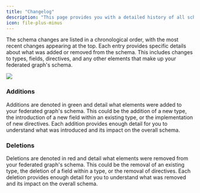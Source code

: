 ```yaml
---
title: "Changelog"
description: "This page provides you with a detailed history of all schema changes made to your federated graph, including both additions and deletions."
icon: file-plus-minus
---
```


The schema changes are listed in a chronological order, with the most recent changes appearing at the top. Each entry provides specific details about what was added or removed from the schema. This includes changes to types, fields, directives, and any other elements that make up your federated graph's schema.

<Frame caption="An changelog example on WunderGraph Cosmo">
  <img src="/images/studio/image-14.png" />
</Frame>


### Additions

Additions are denoted in green and detail what elements were added to your federated graph's schema. This could be the addition of a new type, the introduction of a new field within an existing type, or the implementation of new directives. Each addition provides enough detail for you to understand what was introduced and its impact on the overall schema.

### Deletions

Deletions are denoted in red and detail what elements were removed from your federated graph's schema. This could be the removal of an existing type, the deletion of a field within a type, or the removal of directives. Each deletion provides enough detail for you to understand what was removed and its impact on the overall schema.


